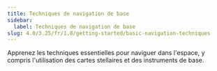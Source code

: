 ```yaml
---
title: Techniques de navigation de base
sidebar:
  label: Techniques de navigation de base
slug: 4.0/3.25/fr/1.0/getting-started/basic-navigation-techniques
---
```


Apprenez les techniques essentielles pour naviguer dans l'espace, y compris l'utilisation des cartes stellaires et des instruments de base.
